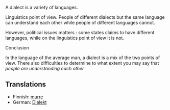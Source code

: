 A dialect is a variety of languages. 

Linguistics point of view. People of different dialects but the same language can understand each other while people of different languages cannot.

However, political issues matters : some states claims to have different languages, while on the linguistics point of view it is not.

Conclusion

In the language of the average man,  a dialect is a mix of the two points of view. There also difficulties to determine to what extent you may say that ''people are understanding each other''

==Translations==

*Finnish: [[murre]]
*German: [[Dialekt]]